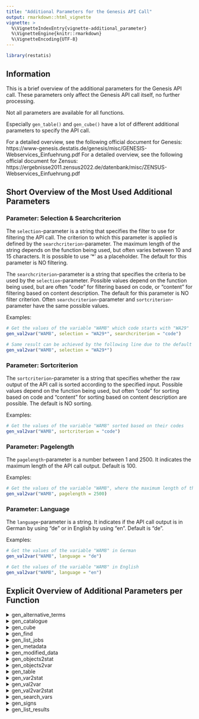 ```yaml
---
title: "Additional Parameters for the Genesis API Call"
output: rmarkdown::html_vignette
vignette: >
  %\VignetteIndexEntry{vignette-additional_parameter}
  %\VignetteEngine{knitr::rmarkdown}
  %\VignetteEncoding{UTF-8}
---
```





```r
library(restatis)
```

## Information

This is a brief overview of the additional parameters for the Genesis API call. These parameters only affect the Genesis API call itself, no further processing. 

Not all parameters are available for all functions. 

Especially `gen_table()` and `gen_cube()` have a lot of different additional parameters to specify the API call. 

For a detailed overview, see the following official document for Genesis: https://www-genesis.destatis.de/genesis/misc/GENESIS-Webservices_Einfuehrung.pdf
For a detailed overview, see the following official document for Zensus: https://ergebnisse2011.zensus2022.de/datenbank/misc/ZENSUS-Webservices_Einfuehrung.pdf

## Short Overview of the Most Used Additional Parameters

### Parameter: Selection & Searchcriterion

The `selection`-parameter is a string that specifies the filter to use for filtering the API call. The criterion to which this parameter is applied is defined by the `searchcriterion`-parameter. The maximum length of the string depends on the function being used, but often varies between 10 and 15 characters. It is possible to use '*' as a placeholder. The default for this parameter is NO filtering. 

The `searchcriterion`-parameter is a string that specifies the criteria to be used by the `selection`-parameter. Possible values depend on the function being used, but are often "code" for filtering based on code, or "content" for filtering based on content description. The default for this parameter is NO filter criterion. Often `searchcriterion`-parameter and `sortcriterion`-parameter have the same possible values.

Examples:
```r
# Get the values of the variable "WAM8" which code starts with "WA29"
gen_val2var("WAM8", selection = "WA29*", searchcriterion = "code")

# Same result can be achieved by the following line due to the default of the "searchcriterion"-parameter:
gen_val2var("WAM8", selection = "WA29*")
```

### Parameter: Sortcriterion
The `sortcriterion`-parameter is a string that specifies whether the raw output of the API call is sorted according to the specified input. Possible values depend on the function being used, but often "code" for sorting based on code and "content" for sorting based on content description are possible. The default is NO sorting.

Examples:
```r
# Get the values of the variable "WAM8" sorted based on their codes
gen_val2var("WAM8", sortcriterion = "code")
```

### Parameter: Pagelength
The `pagelength`-parameter is a number between 1 and 2500. It indicates the maximum length of the API call output. Default is 100.

Examples:
```r
# Get the values of the variable "WAM8", where the maximum length of the output is 2500 entries
gen_val2var("WAM8", pagelength = 2500)
```

### Parameter: Language
The `language`-parameter is a string. It indicates if the API call output is in German by using "de" or in English by using "en". Default is "de".

Examples:
```r
# Get the values of the variable "WAM8" in German
gen_val2var("WAM8", language = "de")

# Get the values of the variable "WAM8" in English
gen_val2var("WAM8", language = "en")
```


## Explicit Overview of Additional Parameters per Function

<details>
<summary>gen_alternative_terms</summary> 

| Parameter   | Description |
| ----------- | ----------- |
| selection      | 1-15 characters; filtering based on "code" of the objects; "*"-Notations are possible       |
| pagelength   | 1-2500        |
| language   | "de" / "en"        |

</details>

<details>
<summary>gen_catalogue</summary> 
For cubes: (only Genesis)

| Parameter   | Description |
| ----------- | ----------- |
| selection      | 1-10 characters; filtering based on "code" of the objects; "*"-Notations are possible       |
| pagelength   | 1-2500        |
| language   | "de" / "en"        |
| area   | "all" / "public" / "user"        |

For statistics:

| Parameter   | Description |
| ----------- | ----------- |
| selection      | 1-15 characters; filtering based on searchcriterion; "*"-Notations are possible       |
| searchcriterion   | "code" / "content"       |
| sortcriterion   | "code" / "content"       |
| pagelength   | 1-2500        |
| language   | "de" / "en"        |

For tables:

| Parameter   | Description |
| ----------- | ----------- |
| selection      | 1-15 characters; filtering based on searchcriterion; "*"-Notations are possible       |
| searchcriterion   | "code" / "content" (only Zensus)    |
| sortcriterion   | "code" / "top"       |
| pagelength   | 1-2500        |
| language   | "de" / "en"        |
| area   | "all" / "public" / "user"        |

</details>

<details>
<summary>gen_cube</summary> 
see the following official documentation: https://www-genesis.destatis.de/genesis/misc/GENESIS-Webservices_Einfuehrung.pdf
Only available for Genesis

</details>

<details>
<summary>gen_find</summary> 
| Parameter   | Description |
| ----------- | ----------- |
| pagelength   | 1-2500        |
| language   | "de" / "en"        |

</details>

<details>
<summary>gen_list_jobs</summary> 
| Parameter   | Description |
| ----------- | ----------- |
| selection      | 1-50 characters; filtering based on "code" of the objects or searchcriterion; "*"-Notations are possible       |
| searchcriterion   | "type" / "code" / "time" / "status"      |
| sortcriterion   | "type" / "code" / "time" / "status"      |
| pagelength   | 1-2500        |
| language   | "de" / "en"        |
| type   | -        |

see more in the following official documentation for Genesis: https://www-genesis.destatis.de/genesis/misc/GENESIS-Webservices_Einfuehrung.pdf 
see more in the following official documentation for Zensus: https://ergebnisse2011.zensus2022.de/datenbank/misc/ZENSUS-Webservices_Einfuehrung.pdf

</details>

<details>
<summary>gen_metadata</summary> 
| Parameter   | Description |
| ----------- | ----------- |
| language   | "de" / "en"        |
| area   | "all" / "public" / "user"  *1      |

*1 for Zensus only tables offer the additional parameter "area".
</details>

<details>
<summary>gen_modified_data</summary> 
| Parameter   | Description |
| ----------- | ----------- |
| selection   | 1-15 characters; filtering based on "code" of the objects; "*"-Notations are possible |
| pagelength   | 1-2500        |
| language   | "de" / "en"        |
</details>

<details>
<summary>gen_objects2stat</summary> 
For cubes: (only Genesis)

| Parameter   | Description |
| ----------- | ----------- |
| selection      | 1-10 characters; filtering based on "code" of the objects; "*"-Notations are possible       |
| area   | "all" / "public" / "user"        |
| pagelength   | 1-2500        |
| language   | "de" / "en"        |

For variables:

| Parameter   | Description |
| ----------- | ----------- |
| selection      | 1-6 characters; filtering based on searchcriterion; "*"-Notations are possible       |
| searchcriterion   | "code" / "content"       |
| sortcriterion   | "code" / "content"       |
| pagelength   | 1-2500        |
| language   | "de" / "en"        |
| area   | "all" / "public" / "user"        |
| type   | -        |

see more in the following official documentation for Genesis: https://www-genesis.destatis.de/genesis/misc/GENESIS-Webservices_Einfuehrung.pdf 
see more in the following official documentation for Zensus: https://ergebnisse2011.zensus2022.de/datenbank/misc/ZENSUS-Webservices_Einfuehrung.pdf

For tables:

| Parameter   | Description |
| ----------- | ----------- |
| selection      | 1-15 characters; filtering based on "code" of the objects; "*"-Notations are possible       |
| pagelength   | 1-2500        |
| language   | "de" / "en"        |
| area   | "all" / "public" / "user"        |
</details>

<details>
<summary>gen_objects2var</summary> 
For cubes: (only Genesis)

| Parameter   | Description |
| ----------- | ----------- |
| selection      | 1-15 characters; filtering based on "code" of the objects; "*"-Notations are possible       |
| pagelength   | 1-2500        |
| language   | "de" / "en"        |
| area   | "all" / "public" / "user"        |

For statistics:

| Parameter   | Description |
| ----------- | ----------- |
| selection      | 1-15 characters; filtering based on searchcriterion; "*"-Notations are possible       |
| searchcriterion   | "code" / "content"       |
| sortcriterion   | "code" / "content"       |
| pagelength   | 1-2500        |
| language   | "de" / "en"        |
| area   | "all" / "public" / "user"        |

For tables:

| Parameter   | Description |
| ----------- | ----------- |
| selection      | 1-15 characters; filtering based on "code" of the objects; "*"-Notations are possible       |
| pagelength   | 1-2500        |
| language   | "de" / "en"        |
| area   | "all" / "public" / "user"        |
</details>

<details>
<summary>gen_table</summary> 
see the following official documentation for Genesis: https://www-genesis.destatis.de/genesis/misc/GENESIS-Webservices_Einfuehrung.pdf
see the following official documentation for Zensus: https://ergebnisse2011.zensus2022.de/datenbank/misc/ZENSUS-Webservices_Einfuehrung.pdf

</details>

<details>
<summary>gen_var2stat</summary> 
| Parameter   | Description |
| ----------- | ----------- |
| selection      | 1-6 characters; filtering based on searchcriterion; "*"-Notations are possible       |
| searchcriterion   | "code" / "content"       |
| sortcriterion   | "code" / "content"       |
| pagelength   | 1-2500        |
| language   | "de" / "en"        |
| area   | "all" / "public" / "user"        |
| type   | -        |

see more in the following official documentation: https://www-genesis.destatis.de/genesis/misc/GENESIS-Webservices_Einfuehrung.pdf 
see more in the following official documentation for Zensus: https://ergebnisse2011.zensus2022.de/datenbank/misc/ZENSUS-Webservices_Einfuehrung.pdf

</details>

<details>
<summary>gen_val2var</summary> 
| Parameter   | Description |
| ----------- | ----------- |
| selection      | 1-15 characters; filtering based on searchcriterion; "*"-Notations are possible       |
| searchcriterion   | "code" / "content"       |
| sortcriterion   | "code" / "content"       |
| pagelength   | 1-2500        |
| language   | "de" / "en"        |

</details>

<details>
<summary>gen_val2var2stat</summary> 
| Parameter   | Description |
| ----------- | ----------- |
| selection      | 1-6 characters; filtering based on searchcriterion; "*"-Notations are possible       |
| searchcriterion   | "code" / "content"       |
| sortcriterion   | "code" / "content"       |
| pagelength   | 1-2500        |
| language   | "de" / "en"        |
| area   | "all" / "public" / "user"        |
| type   | -        |

see more in the following official documentation: https://www-genesis.destatis.de/genesis/misc/GENESIS-Webservices_Einfuehrung.pdf 
see more in the following official documentation for Zensus: https://ergebnisse2011.zensus2022.de/datenbank/misc/ZENSUS-Webservices_Einfuehrung.pdf

</details>

<details>
<summary>gen_search_vars</summary> 
| Parameter   | Description |
| ----------- | ----------- |
| selection      | 1-6 characters; filtering based on searchcriterion; "*"-Notations are possible       |
| searchcriterion   | "code" / "content"       |
| sortcriterion   | "code" / "content"       |
| pagelength   | 1-2500        |
| language   | "de" / "en"        |
| area   | "all" / "public" / "user"        |
| type   | -        |

see more in the following official documentation: https://www-genesis.destatis.de/genesis/misc/GENESIS-Webservices_Einfuehrung.pdf 
see more in the following official documentation for Zensus: https://ergebnisse2011.zensus2022.de/datenbank/misc/ZENSUS-Webservices_Einfuehrung.pdf

</details>

<details>
<summary>gen_signs</summary> 

| Parameter   | Description |
| ----------- | ----------- |
| language   | "de" / "en"        |

</details>

<details>
<summary>gen_list_results</summary> 

| Parameter   | Description |
| ----------- | ----------- |
| selection      | 1-15 characters; filtering based on "code"; "*"-Notations are possible       |
| area   | "all" / "public" / "user"        |
| pagelength   | 1-2500        |
| language   | "de" / "en"        |

</details>
